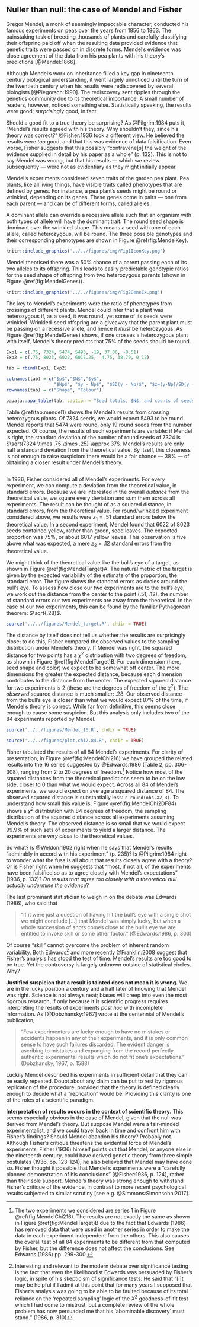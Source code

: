 
## Nuller than null: the case of Mendel and Fisher

Gregor Mendel, a monk of seemingly impeccable character, conducted his famous experiments on peas over the years from 1856 to 1863. The painstaking task of breeding thousands of plants and carefully classifying their offspring paid off when the resulting data provided evidence that genetic traits were passed on in discrete forms. Mendel's evidence was close agreement of the data from his pea plants with his theory's predictions [@Mendel:1866].

Although Mendel's work on inheritance filled a key gap in nineteenth century biological understanding, it went largely unnoticed until the turn of the twentieth century when his results were rediscovered by several biologists [@Piegorsch:1990]. The rediscovery sent ripples through the genetics community due to its theoretical importance. A small number of readers, however, noticed something else. Statistically speaking, the results were good; *surprisingly* good, in fact.

Should a good fit to a true theory be surprising? As @Pilgrim:1984 puts it, "Mendel's results agreed with his theory. Why shouldn't they, since his theory was correct?" @Fisher:1936 took a different view. He believed the results were *too* good, and that this was evidence of data falsification. Even worse, Fisher suggests that this possibly "contravene[s] the weight of the evidence supplied in detail by his paper as a whole" (p. 132). This is not to say Mendel was wrong, but that his results --- which we review subsequently --- were not as evidentiary as they might initially appear. 

Mendel's experiments considered seven traits of the garden pea plant. Pea plants, like all living things, have visible traits called phenotypes that are defined by genes. For instance, a pea plant's seeds might be round or wrinkled, depending on its genes. These genes come in pairs --- one from each parent --- and can be of different forms, called alleles. 

A dominant allele can override a recessive allele such that an organism with both types of allele will have the dominant trait. The round seed shape is dominant over the wrinkled shape. This means a seed with one of each allele, called heterozygous, will be round. The three possible genotypes and their corresponding phenotypes are shown in Figure \@ref(fig:MendelKey). 

```r
knitr::include_graphics('../../figures/img/Fig1IconKey.png')
```

Mendel theorised there was a 50% chance of a parent passing each of its two alleles to its offspring. This leads to easily predictable genotypic ratios for the seed shape of offspring from two heterozygous parents (shown in Figure \@ref(fig:MendelGenes)). 

```r
knitr::include_graphics('../../figures/img/Fig2GeneEx.png')

```

The key to Mendel's experiments were the ratio of phenotypes from crossings of different plants. Mendel could infer that a plant was heterozygous if, as a seed, it was round, yet some of its seeds were wrinkled. Wrinkled-seed offspring are a giveaway that the parent plant must be passing on a recessive allele, and hence it *must* be heterozygous. As Figure \@ref(fig:MendelGenes) shows, if one crosses a heterozygous plant with itself, Mendel's theory predicts that 75% of the seeds should be round.

```r

Exp1 = c(.75, 7324, 5474, 5493, -19, 37.06, -0.51)
Exp2 = c(.75, 8023, 6022, 6017.25,  4.75, 38.79, 0.12)

tab = rbind(Exp1, Exp2)

colnames(tab) = c("$p$","$N$","$y$",
                  "$Np$", "$y - Np$", "$SD(y - Np)$", "$z=(y-Np)/SD(y - Np)$")
rownames(tab) = c("Shape", "Colour")

papaja::apa_table(tab, caption = "Seed totals, $N$, and counts of seeds with the dominant phenotype, $y$, for the seed shape and seed colour experiments taken from Mendel (1886); $p$ is the theoretical proportion of seeds with the dominant phenotype predicted by Mendel's theory; z is the number of theoretical standard deviations between the expected count and observed count.", digits = c(0,2,0,0,2,2,2,2))

```


Table \@ref(tab:mendel1) shows the Mendel's results from crossing heterozygous plants. Of 7324 seeds, we would expect 5493 to be round. Mendel reports that 5474 were round, only 19 round seeds from the number expected. Of course, the results of such experiments are variable: if Mendel is right, the standard deviation of the number of round seeds of 7324 is $\sqrt{7324 \times .75 \times .25} \approx 37$. Mendel's results are only half a standard deviation from the theoretical value. By itself, this closeness is not enough to raise suspicion: there would be a fair chance --- 38% --- of obtaining a closer result under Mendel's theory.


```r
```

In 1936, Fisher considered all of Mendel's experiments. For every experiment, we can compute a deviation from the theoretical value, in standard errors. Because we are interested in the overall *distance* from the theoretical value, we square every deviation and sum them across all experiments. The result can be thought of as a squared distance, in standard errors, from the theoretical value. For round/wrinkled experiment considered above, we results were $z_1=.51$ standard errors below the theoretical value. In a second experiment, Mendel found that 6022 of 8023 seeds contained yellow, rather than green, seed leaves. The expected proportion was 75%, or about 6017 yellow leaves. This observation is five above what was expected, a mere $z_2=.12$ standard errors from the theoretical value.

We might think of the theoretical value like the bull's eye of a target, as shown in Figure \@ref(fig:MendelTarget)A. The natural metric of the target is given by the expected variability of the estimate of the proportion, the standard error. The figure shows the standard errors as circles around the bull's eye. To assess how close our two experiments are to the bull's eye, we work out the distance from the center to the point (.51, .12), the number of standard errors our two experiments are away from the theoretical. In the case of our two experiments, this can be found by the familiar Pythagorean theorem: $\sqrt{.28}$. 

```r
source('../../figures/Mendel_target.R', chdir = TRUE)
```

The distance by itself does not tell us whether the results are surprisingly close; to do this, Fisher compared the observed values to the sampling distribution under Mendel's theory. If Mendel was right, the squared distance for two points has a $\chi^2$ distribution with two degrees of freedom, as shown in Figure \@ref(fig:MendelTarget)B. For each dimension (here, seed shape and color) we expect to be somewhat off center. The more dimensions the greater the expected distance, because each dimension contributes to the distance from the center. The expected squared distance for two experiments is 2 (these are the degrees of freedom of the $\chi^2$). The *observed* squared distance is much smaller: .28. Our observed distance from the bull's eye is closer than what we would expect 87% of the time, if Mendel's theory is correct. While far from definitive, this seems close enough to cause some suspicion. But this analysis only includes two of the 84 experiments reported by Mendel.

```r
source('../../figures/Mendel_16.R', chdir = TRUE)
```



```r
source('../../figures/plot.chi2.84.R', chdir = TRUE)
```


Fisher tabulated the results of all 84 Mendel's experiments. For clarity of presentation, in Figure \@ref(fig:MendelChi216) we have grouped the related results into the 16 series suggested by @Edwards:1986 (Table 2, pp. 306-308), ranging from 2 to 20 degrees of freedom.[^24] Notice how most of the squared distances from the theoretical predictions seem to be on the low side, closer to 0 than what we would expect. Across all 84 of Mendel's experiments, we would expect on average a squared distance of 84. The observed squared distance is substantially less: `r round(obs.X2,3)`. To understand how small this value is, Figure \@ref(fig:MendelChi2DF84) shows a $\chi^2$ distribution with 84 degrees of freedom, the sampling distribution of the squared distance across all experiments assuming Mendel's theory. The observed distance is so small that we would expect 99.9% of such sets of experiments to yield a larger distance. The experiments are *very close* to the theoretical values.

[^24]: The two experiments we considered are series 1 in Figure \@ref(fig:MendelChi216). The results are not exactly the same as shown in Figure \@ref(fig:MendelTarget)B due to the fact that Edwards (1986) has removed data that were used in another series in order to make the data in each experiment independent from the others. This also causes the overall test of all 84 experiments to be different from that computed by Fisher, but the difference does not affect the conclusions. See Edwards (1986) pp. 299-300.

So what? Is @Weldon:1902 right when he says that Mendel's results "admirably in accord with his experiment" (p. 235)? Is @Pilgrim:1984 right to wonder what the fuss is all about that results closely agree with a theory? Or is Fisher right when he suggests that "most, if not all, of the experiments have been falsified so as to agree closely with Mendel's expectations" (1936, p. 132)? *Do results that agree too closely with a theoretical null actually undermine the evidence*?

The last prominant statistician to weigh in on the debate was Edwards (1986), who said that 

> "If it were just a question of having hit the bull's eye with a single shot we might conclude [...] that Mendel was simply lucky, but when a whole succession of shots comes close to the bull's eye we are entitled to invoke skill or some other factor." [@Edwards:1986, p. 303] 

Of course "skill" cannot overcome the problem of inherent random variability. Both Edwards[^26] and more recently @Franklin:2008 suggest that Fisher's analysis has stood the test of time: Mendel's results are too good to be true. Yet the controversy is largely unknown outside of statistical circles. Why?

**Justified suspicion that a result is tainted does not mean it is wrong.** We are in the lucky position a century and a half later of knowing that Mendel was right. Science is not always neat; biases will creep into even the most rigorous research, if only because it is scientific progress requires interpreting the results of experiments *post hoc* with incomplete information. As [@Dobzhansky:1967] wrote at the centennial of Mendel's publication,

> "Few experimenters are lucky enough to have no mistakes or accidents happen in any of their experiments, and it is only common sense to have such failures discarded. The evident danger is ascribing to mistakes and expunging from the record perfectly authentic experimental results which do not fit one's expectations." (Dobzhansky, 1967, p. 1588)

Luckily Mendel described his experiments in sufficient detail that they can be easily repeated. Doubt about any claim can be put to rest by rigorous replication of the procedure, provided that the theory is defined clearly enough to decide what a "replication" would be. Providing this clarity is one of the roles of a scientific paradigm.

**Interpretation of results occurs in the context of scientific theory.** This seems especially obvious in the case of Mendel, given that the null was derived from Mendel's theory. But suppose Mendel were a fair-minded experimentalist, and we could travel back in time and confront him with Fisher's findings? Should Mendel abandon his theory? Probably not. Although Fisher's critique threatens the evidential force of Mendel's experiments, Fisher (1936) himself points out that Mendel, or anyone else in the nineteenth century, could have derived genetic theory from three simple postulates (1936, pp. 123-124); he also believed that Mendel may have done so. Fisher thought it possible that Mendel's experiments were a "carefully planned demonstration of his conclusions" [@Fisher:1936, p. 124], rather than their sole support. Mendel's theory was strong enough to withstand Fisher's critique of the evidence, in contrast to more recent psychological results subjected to similar scrutiny [see e.g. @Simmons:Simonsohn:2017].


[^26]: Interesting and relevant to the modern debate over significance testing is the fact that even the likelihoodist Edwards was persuaded by Fisher's logic, in spite of his skepticism of significance tests. He said that "[i]t may be helpful if I admit at this point that for many years I supposed that Fisher's analysis was going to be able to be faulted because of its total reliance on the 'repeated sampling' logic of the $X^2$ goodness-of-fit test which I had come to mistrust, but a complete review of the whole problem has now persuaded me that his 'abominable discovery' must stand." (1986, p. 310)


